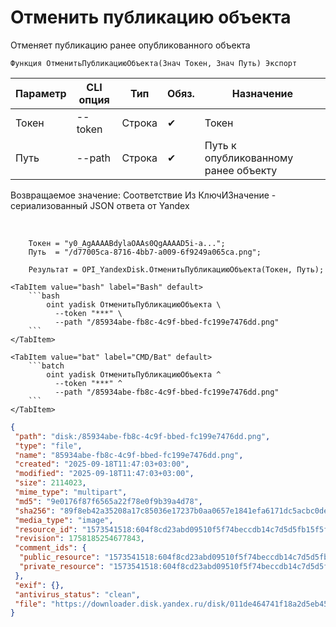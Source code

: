 ﻿---
sidebar_position: 2
description: Отменить публикацию объекта и другие функции для работы с Yandex Disk в Открытом пакете интеграций - бесплатной open-source библиотеке интеграций для 1С:Предприятие 8, OneScript и CLI
keywords: [1C, 1С, 1С:Предприятие, 1С:Предприятие 8.3, API, Интеграция, Сервисы, Обмен, OneScript, CLI, Yandex Disk]
---


# Отменить публикацию объекта
 Отменяет публикацию ранее опубликованного объекта



`Функция ОтменитьПубликациюОбъекта(Знач Токен, Знач Путь) Экспорт`

  | Параметр | CLI опция | Тип | Обяз. | Назначение |
  |-|-|-|-|-|
  | Токен | --token | Строка | &#x2714; | Токен |
  | Путь | --path | Строка | &#x2714; | Путь к опубликованному ранее объекту |

  
  Возвращаемое значение:   Соответствие Из КлючИЗначение - сериализованный JSON ответа от Yandex

<br/>



```bsl title="Пример использования для 1С:Предприятие/OneScript"
    Токен = "y0_AgAAAABdylaOAAs0QgAAAAD5i-a...";
    Путь  = "/d77005ca-8716-4bb7-a009-6f9249a065ca.png";

    Результат = OPI_YandexDisk.ОтменитьПубликациюОбъекта(Токен, Путь);
```
    

 <Tabs>
  
    <TabItem value="bash" label="Bash" default>
        ```bash
            oint yadisk ОтменитьПубликациюОбъекта \
              --token "***" \
              --path "/85934abe-fb8c-4c9f-bbed-fc199e7476dd.png"
        ```
    </TabItem>
  
    <TabItem value="bat" label="CMD/Bat" default>
        ```batch
            oint yadisk ОтменитьПубликациюОбъекта ^
              --token "***" ^
              --path "/85934abe-fb8c-4c9f-bbed-fc199e7476dd.png"
        ```
    </TabItem>
</Tabs>


```json title="Результат"
{
 "path": "disk:/85934abe-fb8c-4c9f-bbed-fc199e7476dd.png",
 "type": "file",
 "name": "85934abe-fb8c-4c9f-bbed-fc199e7476dd.png",
 "created": "2025-09-18T11:47:03+03:00",
 "modified": "2025-09-18T11:47:03+03:00",
 "size": 2114023,
 "mime_type": "multipart",
 "md5": "9e0176f87f6565a22f78e0f9b39a4d78",
 "sha256": "89f8eb42a35208a17c85036e17237b0aa0657e1841efa6171dc5acbc0dea9e18",
 "media_type": "image",
 "resource_id": "1573541518:604f8cd23abd09510f5f74beccdb14c7d5d5fb15f5f7de57d276cce4f7adf1ab",
 "revision": 1758185254677843,
 "comment_ids": {
  "public_resource": "1573541518:604f8cd23abd09510f5f74beccdb14c7d5d5fb15f5f7de57d276cce4f7adf1ab",
  "private_resource": "1573541518:604f8cd23abd09510f5f74beccdb14c7d5d5fb15f5f7de57d276cce4f7adf1ab"
 },
 "exif": {},
 "antivirus_status": "clean",
 "file": "https://downloader.disk.yandex.ru/disk/011de464741f18a2d5eb457f3f24e72304a976585cd9e9b7dae97609ac32068f/68cbff67/gwThwhLBKYvLhQCNnqAHiuV2YJ6aMitKYBrjm23gOrp7KKlZCbky8KKRnWKuhrxkRgKaHVajHeKEiHcnNDIOCg%3D%3D?uid=1573541518&filename=85934abe-fb8c-4c9f-bbed-fc199e7476dd.png&disposition=attachment&hash=&limit=0&content_type=multipart&owner_uid=1573541518&fsize=2114023&hid=03d7263840468e281bd0b238a26e7d0d&media_type=image&tknv=v3&etag=9e0176f87f6565a22f78e0f9b39a4d78"
}
```

